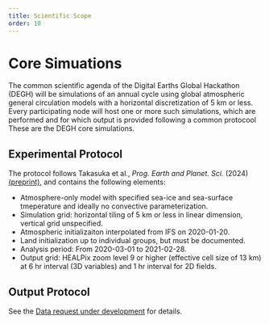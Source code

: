 ```yaml
---
title: Scientific Scope
order: 10
---
```


# Core Simuations 

The common scientific agenda of the Digital Earths Global Hackathon (DEGH) will be simulations of an annual cycle using global atmospheric general circulation models with a horizontal discretization of 5 km or less.  Every participating node will host one or more such simulations, which are performed and for which output is provided following a common protocool  These are the DEGH core simulations.

##  Experimental Protocol

The protocol follows Takasuka et al., *Prog. Earth and Planet. Sci.* (2024) [(preprint)](https://www.researchsquare.com/article/rs-4458164/v1), and contains the following elements:

 * Atmosphere-only model with specified sea-ice and sea-surface tmeperature and ideally no convective parameterization.
 * Simulation grid: horizontal tiling of 5 km or less in linear dimension, vertical grid unspecified.
 * Atmospheric initializaiton interpolated from IFS on 2020-01-20.
 * Land initialization up to individual groups, but must be documented.
 * Analysis period: From 2020-03-01 to 2021-02-28.
 * Output grid: HEALPix zoom level 9 or higher (effective cell size of 13 km) at 6 hr interval (3D variables) and 1 hr interval for 2D fields.

##  Output Protocol

See the [Data request under development](../hosting/technical/data_request.md) for details. 

